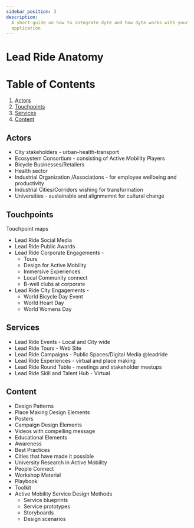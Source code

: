 ```yaml
---
sidebar_position: 3
description:
  A short guide on how to integrate dyte and how dyte works with your
  application
---
```


# Lead Ride  Anatomy  
 # Table of Contents
1. [Actors](#actors)
2. [Touchpoints](#touchpoints)
3. [Services](#services)
4. [Content](#content)


## Actors

- City stakeholders - urban-health-transport
- Ecosystem Consortium - consisting of Active Mobility Players
- Bicycle Businesses/Retailers
- Health sector
- Industrial Organization /Associations - for employee wellbeing and productivity
- Industrial Cities/Corridors wishing for transformation
- Universities - sustainable and alignmemnt for cultural change


## Touchpoints
Touchpoint maps
- Lead Ride Social Media
- Lead Ride Public Awards
- Lead Ride Corporate Engagements -
  - Tours 
  - Design for Active Mobility
  - Immersive Experiences 
  - Local Community connect
  - B-well clubs at corporate
- Lead Ride City Engagements -
  - World Bicycle Day Event
  - World Heart Day 
  - World Womens Day




## Services

- Lead Ride Events - Local and City wide
- Lead Ride Tours - Web Site 
- Lead Ride Campaigns - Public Spaces/Digital Media @leadride
- Lead Ride Experiences - virtual and place making 
- Lead Ride Round Table - meetings and stakeholder meetups
- Lead Ride Skill and Talent Hub - Virtual




## Content

- Design Patterns 
- Place Making Design Elements 
- Posters 
- Campaign Design Elements 
- Videos with compelling message
- Educational Elements 
- Awareness 
- Best Practices
- Cities that have made it possible
- University Research in Active Mobility 
- People Connect 
- Workshop Material
- Playbook
- Toolkit
- Active Mobility Service Design Methods
   - Service blueprints
   - Service prototypes
   - Storyboards
   - Design scenarios
 
